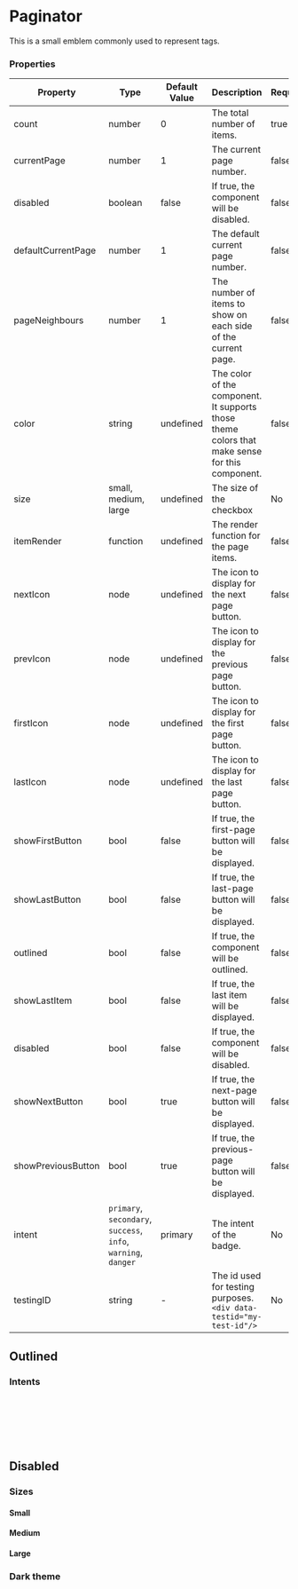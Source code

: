 
<Meta title="Navigation/Paginator" component={Paginator} />

# Paginator

This is a small emblem commonly used to represent tags.

<Canvas>
    <Paginator
        showFirstButton
        showLastButton
        count={100}
        pageNeighbours={1}
    />
</Canvas>

### Properties

|Property|Type|Default Value|Description|Required|
|---|---|---|---|---|
|count|number|0|The total number of items.|true|
|currentPage|number|1|The current page number.|false|
|disabled|boolean|false|If true, the component will be disabled.|false|
|defaultCurrentPage|number|1|The default current page number.|false|
|pageNeighbours|number|1|The number of items to show on each side of the current page.|false|
|color|string|undefined|The color of the component. It supports those theme colors that make sense for this component.|false|
|size|small, medium, large|undefined|The size of the checkbox|No|
|itemRender|function|undefined|The render function for the page items.|false|
|nextIcon|node|undefined|The icon to display for the next page button.|false|
|prevIcon|node|undefined|The icon to display for the previous page button.|false|
|firstIcon|node|undefined|The icon to display for the first page button.|false|
|lastIcon|node|undefined|The icon to display for the last page button.|false|
|showFirstButton|bool|false|If true, the first-page button will be displayed.|false|
|showLastButton|bool|false|If true, the last-page button will be displayed.|false|
|outlined|bool|false|If true, the component will be outlined.|false|
|showLastItem|bool|false|If true, the last item will be displayed.|false|
|disabled|bool|false|If true, the component will be disabled.|false|
|showNextButton|bool|true|If true, the next-page button will be displayed.|false|
|showPreviousButton|bool|true|If true, the previous-page button will be displayed.|false|
|intent|`primary`, `secondary`, `success`, <br/>`info`, `warning`, `danger`|primary | The intent of the badge.|No|
|testingID| string | - | The id used for testing purposes.<br/>`<div data-testid="my-test-id"/>` |No|

## Outlined

<Canvas>
    <Paginator
        showFirstButton
        showLastButton
        count={100}
        pageNeighbours={1}
        outlined
    />
</Canvas>

### Intents

<Canvas>
    <div style={{display: 'flex', flexDirection: "column"}}>
        <Paginator
            showFirstButton
            showLastButton
            count={100}
            pageNeighbours={1}
            intent="primary"
        />
        <br/>
        <Paginator
            showFirstButton
            showLastButton
            count={100}
            pageNeighbours={1}
            intent="secondary"
        />
        <br/>
        <Paginator
            showFirstButton
            showLastButton
            count={100}
            pageNeighbours={1}
            intent="success"
        />
        <br/>
        <Paginator
            showFirstButton
            showLastButton
            count={100}
            pageNeighbours={1}
            intent="info"
        />
        <br/>
        <Paginator
            showFirstButton
            showLastButton
            count={100}
            pageNeighbours={1}
            intent="warning"
        />
        <br/>
        <Paginator
            showFirstButton
            showLastButton
            count={100}
            pageNeighbours={1}
            intent="danger"
        />
    </div>
</Canvas>

## Disabled

<Canvas>
    <Paginator
        showFirstButton
        showLastButton
        count={100}
        pageNeighbours={1}
        disabled
    />
</Canvas>


### Sizes

#### Small

<Canvas>
    <Paginator
        showFirstButton
        showLastButton
        count={100}
        pageNeighbours={1}
        size="small"
    />
</Canvas>

#### Medium

<Canvas>
    <Paginator
        showFirstButton
        showLastButton
        count={100}
        pageNeighbours={1}
        size="medium"
    />
</Canvas>

#### Large

<Canvas>
    <Paginator
        showFirstButton
        showLastButton
        count={100}
        pageNeighbours={1}
        size="large"
    />
</Canvas>


### Dark theme

<Canvas className="dark">
  <ThemeProvider theme="dark">
    <Paginator
        showFirstButton
        showLastButton
        count={100}
        pageNeighbours={1}
    />
  </ThemeProvider>
</Canvas>
